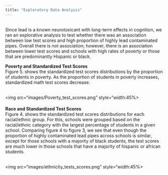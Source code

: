 ```yaml
---
title: "Exploratory Data Analysis"
---
```


<br>
Since lead is a known neurotoxicant with long-term effects in cognition, we ran an explorative analysis to test whether there was an association between low test scores and high proportion of highly lead contaminated pipes. Overall there is not association; however, there is an association between lower test scores and schools with high rates of poverty or those that are predominantly Hispanic or black. 


**Poverty and Standardized Test Scores**
<br>
Figure 5. shows the standardized test scores distributions by the proportion of students in poverty. As the proportion of students in poverty increases, standardized math test scores decrease.

<br><img src="images/Poverty_test_scores.png" style="width:45%><br>

####

**Race and Standardized Test Scores**
<br>
Figure 4. shows the standardized test scores distributions for each racial/ethnic group. For this, schools were grouped based on the racial/ethnic category with the largest percentage of students in a given school. Comparing figure 4 to figure 3, we see that even though the proportion of highly contaminated lead pipes across schools is similar, except for those schools with a  majority of black students, the test scores are much lower in those schools that have a majority of hispanic or african students.  

<br><img src="images/ethnicity_tests_scores.png" style="width:45%><br>